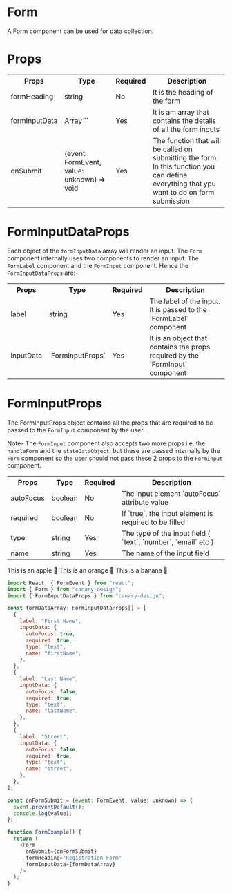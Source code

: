 # Form

A Form component can be used for data collection.

# Props

<table>
  <tr>
    <th>Props</th>
    <th>Type</th>
    <th>Required</th>
    <th>Description</th>
  </tr>
  <tr>
    <td>formHeading</td>
    <td>string</td>
    <td>No</td>
    <td>It is the heading of the form</td>
  </tr>
  <tr>
    <td>formInputData</td>
    <td>Array `<FormInputDataProps>`</td>
    <td>Yes</td>
    <td>
      It is am array that contains the details of all the form inputs
    </td>
  </tr>
  <tr>
    <td>onSubmit</td>
    <td>(event: FormEvent, value: unknown) => void</td>
    <td>Yes</td>
    <td>
      The function that will be called on submitting the form. In this function you can define everything that ypu want to do on form submission
    </td>
  </tr>
</table>

# FormInputDataProps

Each object of the `formInputData` array will render an input. The `Form` component internally uses two components to render an input. The `FormLabel` component and the `FormInput` component. Hence the `FormInputDataProps` are:-

<table>
  <tr>
    <th>Props</th>
    <th>Type</th>
    <th>Required</th>
    <th>Description</th>
  </tr>
  <tr>
    <td>label</td>
    <td>string</td>
    <td>Yes</td>
    <td>The label of the input. It is passed to the `FormLabel` component</td>
  </tr>
  <tr>
    <td>inputData</td>
    <td>`FormInputProps`</td>
    <td>Yes</td>
    <td>
      It is an object that contains the props required by the `FormInput`
      component
    </td>
  </tr>
</table>

# FormInputProps

The FormInputProps object contains all the props that are required to be passed to the `FormInput` component by the user.

Note- The `FormInput` component also accepts two more props i.e. the `handleForm` and the `stateDataObject`, but these are passed internally by the `Form` component so the user should not pass these 2 props to the `FormInput` component.

<table>
  <tr>
    <th>Props</th>
    <th>Type</th>
    <th>Required</th>
    <th>Description</th>
  </tr>
  <tr>
    <td>autoFocus</td>
    <td>boolean</td>
    <td>No</td>
    <td>The input element `autoFocus` attribute value</td>
  </tr>
  <tr>
    <td>required</td>
    <td>boolean</td>
    <td>No</td>
    <td>If `true`, the input element is required to be filled</td>
  </tr>
  <tr>
    <td>type</td>
    <td>string</td>
    <td>Yes</td>
    <td>The type of the input field ( `text`, `number`, `email` etc )</td>
  </tr>
  <tr>
    <td>name</td>
    <td>string</td>
    <td>Yes</td>
    <td>The name of the input field</td>
  </tr>
</table>


<BrowserWindow>
  <Tabs>
    <TabItem value="apple" label="Apple">
      This is an apple 🍎
    </TabItem>
    <TabItem value="orange" label="Orange">
      This is an orange 🍊
    </TabItem>
    <TabItem value="banana" label="Banana">
      This is a banana 🍌
    </TabItem>
  </Tabs>
</BrowserWindow>

```js title="/src/components/Form.ts" showLineNumbers
import React, { FormEvent } from "react";
import { Form } from "canary-design";
import { FormInputDataProps } from "canary-design";

const formDataArray: FormInputDataProps[] = [
  {
    label: "First Name",
    inputData: {
      autoFocus: true,
      required: true,
      type: "text",
      name: "firstName",
    },
  },
  {
    label: "Last Name",
    inputData: {
      autoFocus: false,
      required: true,
      type: "text",
      name: "lastName",
    },
  },
  {
    label: "Street",
    inputData: {
      autoFocus: false,
      required: true,
      type: "text",
      name: "street",
    },
  },
];

const onFormSubmit = (event: FormEvent, value: unknown) => {
  event.preventDefault();
  console.log(value);
};

function FormExample() {
  return (
    <Form
      onSubmit={onFormSubmit}
      formHeading="Registration Form"
      formInputData={formDataArray}
    />
  );
}
```
